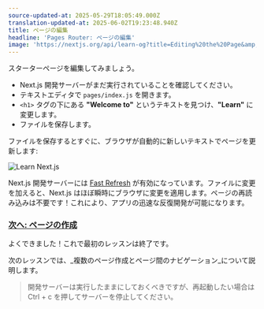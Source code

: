 ```yaml
---
source-updated-at: 2025-05-29T18:05:49.000Z
translation-updated-at: 2025-06-02T19:23:48.940Z
title: ページの編集
headline: 'Pages Router: ページの編集'
image: 'https://nextjs.org/api/learn-og?title=Editing%20the%20Page&amp;chapter=3'
---
```


スターターページを編集してみましょう。

*   Next.js 開発サーバーがまだ実行されていることを確認してください。
*   テキストエディタで `pages/index.js` を開きます。
*   `<h1>` タグの下にある **"Welcome to"** というテキストを見つけ、**"Learn"** に変更します。
*   ファイルを保存します。

ファイルを保存するとすぐに、ブラウザが自動的に新しいテキストでページを更新します:

![Learn Next.js](https://h8DxKfmAPhn8O0p3.public.blob.vercel-storage.com/learn/pages-router/create-nextjs-app/learn-nextjs.png)

Next.js 開発サーバーには [Fast Refresh](/docs/basic-features/fast-refresh) が有効になっています。ファイルに変更を加えると、Next.js はほぼ瞬時にブラウザに変更を適用します。ページの再読み込みは不要です！これにより、アプリの迅速な反復開発が可能になります。

### [次へ: ページの作成](#next-up-creating-pages)

よくできました！これで最初のレッスンは終了です。

次のレッスンでは、_複数のページ作成とページ間のナビゲーション_について説明します。

> 開発サーバーは実行したままにしておくべきですが、再起動したい場合は Ctrl + c を押してサーバーを停止してください。